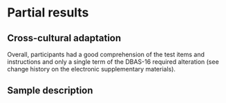 
# Partial results

## Cross-cultural adaptation



Overall, participants had a good comprehension of the test items and instructions and only a single term of the DBAS-16 required alteration (see change history on the electronic supplementary materials).

## Sample description

